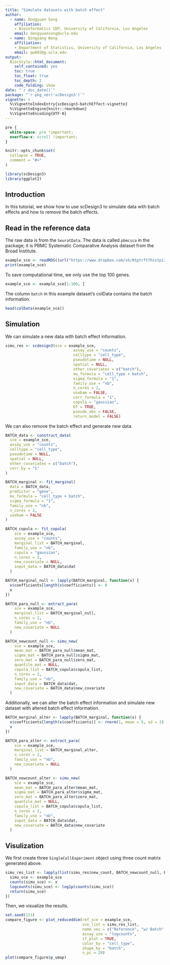 ```yaml
---
title: "Simulate datasets with batch effect"
author: 
  - name: Dongyuan Song
    affiliation:
    - Bioinformatics IDP, University of California, Los Angeles
    email: dongyuansong@ucla.edu
  - name: Qingyang Wang
    affiliation:
    - Department of Statistics, University of California, Los Angeles
    email: qw802@g.ucla.edu
output: 
  BiocStyle::html_document:
    self_contained: yes
    toc: true
    toc_float: true
    toc_depth: 2
    code_folding: show
date: "`r doc_date()`"
package: "`r pkg_ver('scDesign3')`"
vignette: >
  %\VignetteIndexEntry{scDesign3-batchEffect-vignette}
  %\VignetteEngine{knitr::rmarkdown}
  %\VignetteEncoding{UTF-8}
---
```

```css
pre {
  white-space: pre !important;
  overflow-x: scroll !important;
}
```

```r
knitr::opts_chunk$set(
  collapse = TRUE,
  comment = "#>"
)
```

```r
library(scDesign3)
library(ggplot2)
```


## Introduction
In this tutorial, we show how to use scDesign3 to simulate data with batch effects and how to remove the batch effects.

## Read in the reference data
The raw data is from the `SeuratData`. The data is called `pbmcsca` in the package; it is PBMC Systematic Comparative Analysis dataset from the Broad Institute.

```r
example_sce <- readRDS((url("https://www.dropbox.com/sh/0tptrft7hsstpi3/AACFsTJvmzgBKicMsbFzxbyUa/BATCH_sce.rds?raw=1")))
print(example_sce)
```
To save computational time, we only use the top 100 genes.
```r
example_sce <- example_sce[1:100, ]
```

The column `batch` in this example dataset's colData contains the batch information.
```r
head(colData(example_sce))
```


## Simulation
We can simulate a new data with batch effect information.
```r
simu_res <- scdesign3(sce = example_sce, 
                              assay_use = "counts", 
                              celltype = "cell_type", 
                              pseudotime = NULL, 
                              spatial = NULL, 
                              other_covariates = c("batch"), 
                              mu_formula = "cell_type + batch", 
                              sigma_formula = "1", 
                              family_use = "nb", 
                              n_cores = 2, 
                              usebam = FALSE, 
                              corr_formula = "1", 
                              copula = "gaussian", 
                              DT = TRUE, 
                              pseudo_obs = FALSE, 
                              return_model = FALSE)
```


We can also remove the batch effect and generate new data.
```r
BATCH_data <- construct_data(
  sce = example_sce,
  assay_use = "counts",
  celltype = "cell_type",
  pseudotime = NULL,
  spatial = NULL,
  other_covariates = c("batch"),
  corr_by = "1"
)
```
```r
BATCH_marginal <- fit_marginal(
  data = BATCH_data,
  predictor = "gene",
  mu_formula = "cell_type + batch",
  sigma_formula = "1",
  family_use = "nb",
  n_cores = 2,
  usebam = FALSE
)
```
```r
BATCH_copula <- fit_copula(
    sce = example_sce,
    assay_use = "counts",
    marginal_list = BATCH_marginal,
    family_use = "nb",
    copula = "gaussian",
    n_cores = 2,
    new_covariate = NULL,
    input_data = BATCH_data$dat
  )
```
```r
BATCH_marginal_null <- lapply(BATCH_marginal, function(x) {
  x$coefficients[length(x$coefficients)] <- 0
  x
})
```
```r
BATCH_para_null <- extract_para(
    sce = example_sce,
    marginal_list = BATCH_marginal_null,
    n_cores = 2,
    family_use = "nb",
    new_covariate = NULL
  )
```
```r
BATCH_newcount_null <- simu_new(
    sce = example_sce,
    mean_mat = BATCH_para_null$mean_mat,
    sigma_mat = BATCH_para_null$sigma_mat,
    zero_mat = BATCH_para_null$zero_mat,
    quantile_mat = NULL,
    copula_list = BATCH_copula$copula_list,
    n_cores = 2,
    family_use = "nb",
    input_data = BATCH_data$dat,
    new_covariate = BATCH_data$new_covariate
  )
```

Additionally, we can alter the batch effect information and simulate new dataset with altered batch effect information.
```r
BATCH_marginal_alter <- lapply(BATCH_marginal, function(x) {
  x$coefficients[length(x$coefficients)] <- rnorm(1, mean = 5, sd = 2)
  x
})
```
```r
BATCH_para_alter <- extract_para(
    sce = example_sce,
    marginal_list = BATCH_marginal_alter,
    n_cores = 2,
    family_use = "nb",
    new_covariate = NULL
  )
```
```r
BATCH_newcount_alter <- simu_new(
    sce = example_sce,
    mean_mat = BATCH_para_alter$mean_mat,
    sigma_mat = BATCH_para_alter$sigma_mat,
    zero_mat = BATCH_para_alter$zero_mat,
    quantile_mat = NULL,
    copula_list = BATCH_copula$copula_list,
    n_cores = 2,
    family_use = "nb",
    input_data = BATCH_data$dat,
    new_covariate = BATCH_data$new_covariate
  )
```

## Visulization
We first create three `SingleCellExperiment` object using three count matrix generated above.
```r
simu_res_list <- lapply(list(simu_res$new_count, BATCH_newcount_null, BATCH_newcount_alter), function(x){
  simu_sce <- example_sce
  counts(simu_sce) <- x
  logcounts(simu_sce) <- log1p(counts(simu_sce))
  return(simu_sce)
})
```
Then, we visualize the results.
```r
set.seed(123)
compare_figure <- plot_reduceddim(ref_sce = example_sce, 
                                  sce_list = simu_res_list, 
                                  name_vec = c("Reference", "w/ Batch", "w/o Batch","Aritifical Batch"),
                                  assay_use = "logcounts", 
                                  if_plot = TRUE, 
                                  color_by = "cell_type", 
                                  shape_by = "batch",
                                  n_pc = 20)
plot(compare_figure$p_umap)
```
